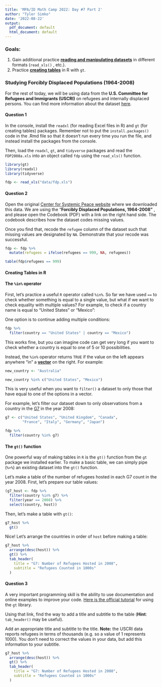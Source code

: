 ```yaml
---
title: 'MPA/ID Math Camp 2022: Day #7 Part 2'
author: "Tyler Simko"
date: '2022-08-22'
output:
  pdf_document: default
  html_document: default
---
```


### Goals:

1.  Gain additional practice [**reading and manipulating datasets**]{.underline} in different formats (`read_xls()` , etc.).
2.  Practice [**creating tables**]{.underline} in R with `gt`.

### **Studying Forcibly Displaced Populations (1964-2008)**

For the rest of today, we will be using data from the **U.S. Committee for Refugees and Immigrants (USCRI)** on refugees and internally displaced persons. You can find more information about the dataset [here](https://www.systemicpeace.org/inscrdata.html).

#### Question 1

In the console, install the `readxl` (for reading Excel files in R) and `gt` (for creating tables) packages. Remember not to put the `install.packages()` code in the .Rmd file so that it doesn't run every time you run the file, and instead install the packages from the console.

Then, load the `readxl`, `gt`, and `tidyverse` packages and read the `FDP2008a.xls` into an object called `fdp` using the `read_xls()` function.

```r
library(gt)
library(readxl)
library(tidyverse)

fdp <- read_xls("data/fdp.xls")
```

#### Question 2

Open the original [Center for Systemic Peace website](https://www.systemicpeace.org/inscrdata.html) where we downloaded this data. We are using the "**Forcibly Displaced Populations, 1964-2008"** , and please open the Codebook (PDF) with a link on the right hand side. The codebook describes how the dataset codes missing values.

Once you find that, recode the `refugee` column of the dataset such that missing values are designated by `NA`. Demonstrate that your recode was successful.

```r
fdp <- fdp %>% 
  mutate(refugees = ifelse(refugees == 999, NA, refugees))

table(fdp$refugees == 999)
```

#### Creating Tables in R

#### The `%in%` operator

First, let's practice a useful `R` operator called `%in%`. So far we have used `==` to check whether something is equal to a single value, but what if we want to check equality with multiple values? For example, to check if a country name is equal to "United States" or "Mexico":

One option is to continue adding multiple conditions:

```r
fdp %>% 
  filter(country == "United States" | country == "Mexico")
```

This works fine, but you can imagine code can get very long if you want to check whether a country is equal to one of 5 or 10 possibilities.

Instead, the `%in%` operator returns `TRUE` if the value on the left appears anywhere "in" a [**vector**]{.underline} on the right. For example:

```r
new_country <- "Australia"

new_country %in% c("United States", "Mexico")
```

This is very useful when you want to `filter()` a dataset to only those that have equal to one of the options in a vector.

For example, let's filter our dataset down to only observations from a country in the [G7](https://en.wikipedia.org/wiki/Group_of_Seven) in the year 2008:

```r
g7 <- c("United States", "United Kingdom", "Canada", 
        "France", "Italy", "Germany", "Japan")

fdp %>% 
  filter(country %in% g7)
```

#### The `gt()` function

One powerful way of making tables in `R` is the `gt()` function from the `gt` package we installed earlier. To make a basic table, we can simply pipe (`%>%`) an existing dataset into the `gt()` function.

Let's make a table of the number of refugees hosted in each G7 count in the year 2008. First, let's prepare our table values:

```r
(g7_host <- fdp %>% 
  filter(country %in% g7) %>% 
  filter(year == 2008) %>% 
  select(country, host))
```

Then, let's make a table with `gt()`:

```r
g7_host %>% 
  gt()
```

Nice! Let's arrange the countries in order of `host` before making a table:

```r
g7_host %>% 
  arrange(desc(host)) %>% 
  gt() %>% 
  tab_header(
    title = "G7: Number of Refugees Hosted in 2008",
    subtitle = "Refugees Counted in 1000s"
  )
```

#### Question 3

A very important programming skill is the ability to use documentation and online examples to improve your code. [Here is the official tutorial](https://gt.rstudio.com/articles/intro-creating-gt-tables.html) for using the `gt` library.

Using that link, find the way to add a title and subtitle to the table (**Hint**: `tab_header()` may be useful).

Add an appropriate title and subtitle to the title. **Note:** the USCRI data reports refugees in terms of thousands (e.g. so a value of 1 represents 1000). You don't need to correct the values in your data, but add this information to your subtitle.

```r
g7_host %>% 
  arrange(desc(host)) %>% 
  gt() %>% 
  tab_header(
    title = "G7: Number of Refugees Hosted in 2008",
    subtitle = "Refugees Counted in 1000s"
  )
```
